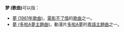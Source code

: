 '''梦 (歌曲)'''可以指：
* [[夢_(1961年歌曲)|夢 (1961年歌曲)]]，[[電影|電影]][[不了情_(邵氏電影)|不了情]]的[[歌曲|歌曲]]之一。
* [[夢_(多啦A夢主題曲)|夢 (多啦A夢主題曲)]]，動漫片[[多啦A夢|多啦A夢]]的[[粵語|粵語]][[主題曲|主題曲]]之一。
{{消歧義}}